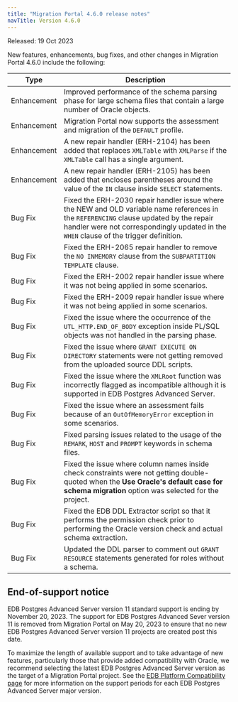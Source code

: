 ```yaml
---
title: "Migration Portal 4.6.0 release notes"
navTitle: Version 4.6.0
---
```


Released: 19 Oct 2023

New features, enhancements, bug fixes, and other changes in Migration Portal 4.6.0 include the following:

|     Type     |                                                                                                            Description                                                                                                            |
| ------------ | --------------------------------------------------------------------------------------------------------------------------------------------------------------------------------------------------------------------------------- |
| Enhancement  | Improved performance of the schema parsing phase for large schema files that contain a large number of Oracle objects.                                                                                                            |
| Enhancement  | Migration Portal now supports the assessment and migration of the `DEFAULT` profile.                                                                                                                                              |
| Enhancement  | A new repair handler (ERH-2104) has been added that replaces `XMLTable` with `XMLParse` if the `XMLTable` call has a single argument.                                                                                             |
| Enhancement  | A new repair handler (ERH-2105) has been added that encloses parentheses around the value of the `IN` clause inside `SELECT` statements.                                                                                          |
| Bug&nbsp;Fix | Fixed the ERH-2030 repair handler issue where the NEW and OLD variable name references in the `REFERENCING` clause updated by the repair handler were not correspondingly updated in the `WHEN` clause of the trigger definition. |
| Bug&nbsp;Fix | Fixed the ERH-2065 repair handler to remove the `NO INMEMORY` clause from the `SUBPARTITION TEMPLATE` clause.                                                                                                                     |
| Bug&nbsp;Fix | Fixed the ERH-2002 repair handler issue where it was not being applied in some scenarios.                                                                                                                                         |
| Bug&nbsp;Fix | Fixed the ERH-2009 repair handler issue where it was not being applied in some scenarios.                                                                                                                                         |
| Bug&nbsp;Fix | Fixed the issue where the occurrence of the `UTL_HTTP.END_OF_BODY` exception inside PL/SQL objects was not handled in the parsing phase.                                                                                          |
| Bug&nbsp;Fix | Fixed the issue where `GRANT EXECUTE ON DIRECTORY` statements were not getting removed from the uploaded source DDL scripts.                                                                                                      |
| Bug&nbsp;Fix | Fixed the issue where the `XMLRoot` function was incorrectly flagged as incompatible although it is supported in EDB Postgres Advanced Server.                                                                                    |
| Bug&nbsp;Fix | Fixed the issue where an assessment fails because of an `OutOfMemoryError` exception in some scenarios.                                                                                                                           |
| Bug&nbsp;Fix | Fixed parsing issues related to the usage of the `REMARK`, `HOST` and `PROMPT` keywords in schema files.                                                                                                                          |
| Bug&nbsp;Fix | Fixed the issue where column names inside check constraints were not getting double-quoted when the **Use Oracle's default case for schema migration** option was selected for the project.                                       |
| Bug&nbsp;Fix | Fixed the EDB DDL Extractor script so that it performs the permission check  prior to performing the Oracle version check and actual schema extraction.                                                                           |
| Bug&nbsp;Fix | Updated the DDL parser to comment out `GRANT RESOURCE` statements generated for roles without a schema.                                                                                                                           |

## End-of-support notice ##

EDB Postgres Advanced Server version 11 standard support is ending by November 20, 2023. The support for EDB Postgres Advanced Sever version 11 is removed from Migration Portal on May 20, 2023 to ensure that no new EDB Postgres Advanced Server version 11 projects are created post this date.

To maximize the length of available support and to take advantage of new features, particularly those that provide added compatibility with Oracle, we recommend selecting the latest EDB Postgres Advanced Server version as the target of a Migration Portal project. See the [EDB Platform Compatibility page](https://www.enterprisedb.com/resources/platform-compatibility) for more information on the support periods for each EDB Postgres Advanced Server major version.

